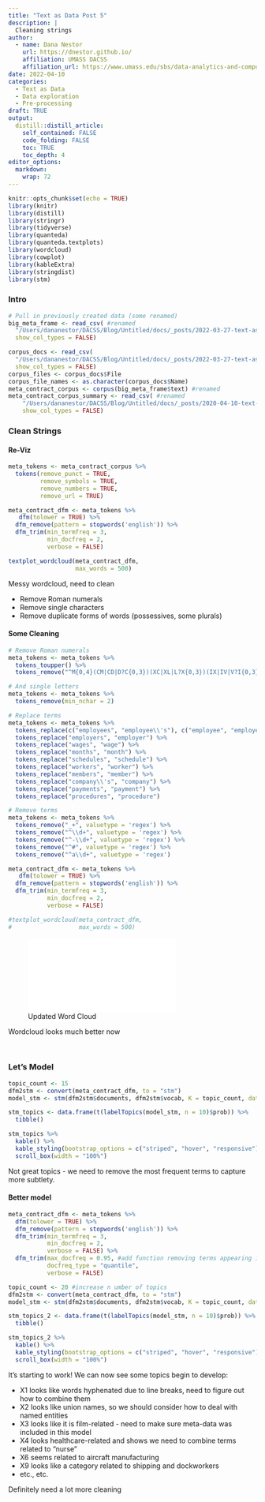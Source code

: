 ```yaml
---
title: "Text as Data Post 5"
description: |
  Cleaning strings
author:
  - name: Dana Nestor
    url: https://dnestor.github.io/
    affiliation: UMASS DACSS
    affiliation_url: https://www.umass.edu/sbs/data-analytics-and-computational-social-science-program/about
date: 2022-04-10
categories:
  - Text as Data
  - Data exploration
  - Pre-processing
draft: TRUE
output:
  distill::distill_article:
    self_contained: FALSE
    code_folding: FALSE
    toc: TRUE
    toc_depth: 4
editor_options: 
  markdown: 
    wrap: 72
---
```


```r
knitr::opts_chunk$set(echo = TRUE)
library(knitr)
library(distill)
library(stringr)
library(tidyverse)
library(quanteda)
library(quanteda.textplots)
library(wordcloud)
library(cowplot)
library(kableExtra)
library(stringdist)
library(stm)
```

### Intro

```r
# Pull in previously created data (some renamed)
big_meta_frame <- read_csv( #renamed
  "/Users/dananestor/DACSS/Blog/Untitled/docs/_posts/2022-03-27-text-as-data-post-4/big_contract_frame.csv",
  show_col_types = FALSE)

corpus_docs <- read_csv(
  "/Users/dananestor/DACSS/Blog/Untitled/docs/_posts/2022-03-27-text-as-data-post-4/corpus_docs.csv", 
  show_col_types = FALSE)
corpus_files <- corpus_docs$File
corpus_file_names <- as.character(corpus_docs$Name)
meta_contract_corpus <- corpus(big_meta_frame$text) #renamed
meta_contract_corpus_summary <- read_csv( #renamed
    "/Users/dananestor/DACSS/Blog/Untitled/docs/_posts/2020-04-10-text-as-data-post-5/meta_contract_corpus_summary.csv", 
    show_col_types = FALSE)
```

### Clean Strings

#### Re-Viz

```r
meta_tokens <- meta_contract_corpus %>%
  tokens(remove_punct = TRUE,
         remove_symbols = TRUE,
         remove_numbers = TRUE,
         remove_url = TRUE)
```

```r
meta_contract_dfm <- meta_tokens %>%
   dfm(tolower = TRUE) %>%
  dfm_remove(pattern = stopwords('english')) %>%
  dfm_trim(min_termfreq = 3, 
           min_docfreq = 2,
           verbose = FALSE)

textplot_wordcloud(meta_contract_dfm, 
                   max_words = 500)
```

Messy wordcloud, need to clean

-   Remove Roman numerals
-   Remove single characters
-   Remove duplicate forms of words (possessives, some plurals)

#### Some Cleaning

```r
# Remove Roman numerals
meta_tokens <- meta_tokens %>%
  tokens_toupper() %>%
  tokens_remove("^M{0,4}(CM|CD|D?C{0,3})(XC|XL|L?X{0,3})(IX|IV|V?I{0,3})$", valuetype = 'regex')

# And single letters
meta_tokens <- meta_tokens %>%
  tokens_remove(min_nchar = 2)

# Replace terms
meta_tokens <- meta_tokens %>%
  tokens_replace(c("employees", "employee\\'s"), c("employee", "employee")) %>%
  tokens_replace("employers", "employer") %>%
  tokens_replace("wages", "wage") %>%
  tokens_replace("months", "month") %>%
  tokens_replace("schedules", "schedule") %>%
  tokens_replace("workers", "worker") %>%
  tokens_replace("members", "member") %>%
  tokens_replace("company\\'s", "company") %>%
  tokens_replace("payments", "payment") %>%
  tokens_replace("procedures", "procedure")

# Remove terms
meta_tokens <- meta_tokens %>%
  tokens_remove("_+", valuetype = 'regex') %>%
  tokens_remove("^\\d+", valuetype = 'regex') %>%
  tokens_remove("^-\\d+", valuetype = 'regex') %>%
  tokens_remove("^#", valuetype = 'regex') %>%
  tokens_remove("^a\\d+", valuetype = 'regex')

meta_contract_dfm <- meta_tokens %>%
   dfm(tolower = TRUE) %>%
  dfm_remove(pattern = stopwords('english')) %>%
  dfm_trim(min_termfreq = 3, 
           min_docfreq = 2,
           verbose = FALSE)

#textplot_wordcloud(meta_contract_dfm, 
#                   max_words = 500)
```

![Updated Word Cloud](meta_wordcloud_updated.pdf)

Wordcloud looks much better now

<br>

### Let's Model

```r
topic_count <- 15
dfm2stm <- convert(meta_contract_dfm, to = "stm")
model_stm <- stm(dfm2stm$documents, dfm2stm$vocab, K = topic_count, data = dfm2stm$meta, init.type = "Spectral", seed = 1988, verbose = FALSE) 

stm_topics <- data.frame(t(labelTopics(model_stm, n = 10)$prob)) %>%
  tibble()

stm_topics %>%
  kable() %>%
  kable_styling(bootstrap_options = c("striped", "hover", "responsive")) %>%
  scroll_box(width = "100%")

```

Not great topics - we need to remove the most frequent terms to capture
more subtlety.

#### Better model

```r
meta_contract_dfm <- meta_tokens %>%
  dfm(tolower = TRUE) %>%
  dfm_remove(pattern = stopwords('english')) %>%
  dfm_trim(min_termfreq = 3, 
           min_docfreq = 2,
           verbose = FALSE) %>%
  dfm_trim(max_docfreq = 0.95, #add function removing terms appearing in over 95% of documents
           docfreq_type = "quantile",
           verbose = FALSE)
```

```r
topic_count <- 20 #increase n umber of topics
dfm2stm <- convert(meta_contract_dfm, to = "stm")
model_stm <- stm(dfm2stm$documents, dfm2stm$vocab, K = topic_count, data = dfm2stm$meta, init.type = "Spectral", seed = 1988, verbose = FALSE) 

```

```r
stm_topics_2 <- data.frame(t(labelTopics(model_stm, n = 10)$prob)) %>%
  tibble()

stm_topics_2 %>%
  kable() %>%
  kable_styling(bootstrap_options = c("striped", "hover", "responsive")) %>%
  scroll_box(width = "100%")

```

It's starting to work! We can now see some topics begin to develop:

-   X1 looks like words hyphenated due to line breaks, need to figure
    out how to combine them
-   X2 looks like union names, so we should consider how to deal with
    named entities
-   X3 looks like it is film-related - need to make sure meta-data was
    included in this model
-   X4 looks healthcare-related and shows we need to combine terms
    related to "nurse"
-   X6 seems related to aircraft manufacturing
-   X9 looks like a category related to shipping and dockworkers
-   etc., etc.

Definitely need a lot more cleaning

